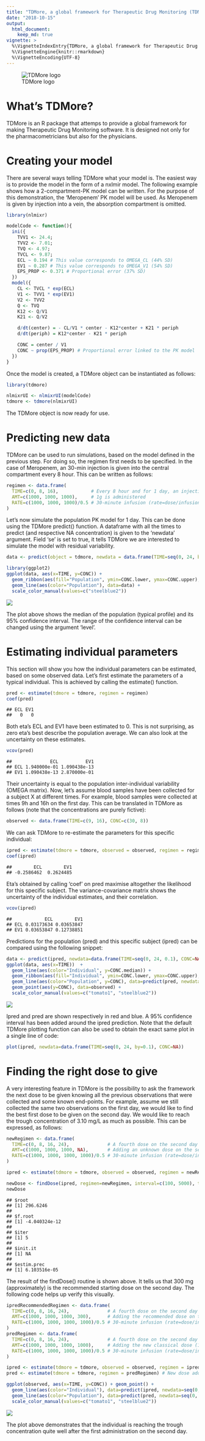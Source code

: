 ```yaml
---
title: "TDMore, a global framework for Therapeutic Drug Monitoring (TDM)"
date: "2018-10-15"
output:
  html_document:
    keep_md: true
vignette: >
  %\VignetteIndexEntry{TDMore, a global framework for Therapeutic Drug Monitoring (TDM)}
  %\VignetteEngine{knitr::rmarkdown}
  %\VignetteEncoding{UTF-8}
---
```

![TDMore logo](static/tdmore_logo.JPG)

# What's TDMore?

TDMore is an R package that attemps to provide a global framework for making Therapeutic Drug Monitoring software. It is designed not only for the pharmacometricians but also for the physicians.

# Creating your model

There are several ways telling TDMore what your model is. The easiest way is to provide the model in the form of a nxlmir model. The following example shows how a 2-compartment-PK model can be written. For the purpose of this demonstration, the 'Meropenem' PK model will be used. As Meropenem is given by injection into a vein, the absorption compartment is omitted.



```r
library(nlmixr)

modelCode <- function(){
  ini({
    TVV1 <- 24.4;
    TVV2 <- 7.01;
    TVQ <- 4.97;
    TVCL <- 9.87;
    ECL ~ 0.194 # This value corresponds to OMEGA_CL (44% SD)
    EV1 ~ 0.287 # This value corresponds to OMEGA_V1 (54% SD)
    EPS_PROP <- 0.371 # Proportional error (37% SD)
  })
  model({
    CL <- TVCL * exp(ECL)
    V1 <- TVV1 * exp(EV1)
    V2 <- TVV2
    Q <- TVQ
    K12 <- Q/V1
    K21 <- Q/V2

    d/dt(center) = - CL/V1 * center - K12*center + K21 * periph
    d/dt(periph) = K12*center - K21 * periph

    CONC = center / V1
    CONC ~ prop(EPS_PROP) # Proportional error linked to the PK model
  })
}
```

Once the model is created, a TDMore object can be instantiated as follows:


```r
library(tdmore)

nlmixrUI <- nlmixrUI(modelCode)
tdmore <- tdmore(nlmixrUI)
```

The TDMore object is now ready for use.

# Predicting new data

TDMore can be used to run simulations, based on the model defined in the previous step. For doing so, the regimen first needs to be specified. In the case of Meropenem, an 30-min injection is given into the central compartment every 8 hour. This can be written as follows:


```r
regimen <- data.frame(
  TIME=c(0, 8, 16),            # Every 8 hour and for 1 day, an injection is given
  AMT=c(1000, 1000, 1000),     # 1g is administered
  RATE=c(1000, 1000, 1000)/0.5 # 30-minute infusion (rate=dose/infusion time)
)
```

Let's now simulate the population PK model for 1 day. This can be done using the TDMore predict() function. A dataframe with all the times to predict (and respective NA concentration) is given to the 'newdata' argument. Field 'se' is set to true, it tells TDMore we are interested to simulate the model with residual variability.


```r
data <- predict(object = tdmore, newdata = data.frame(TIME=seq(0, 24, by = 0.5), CONC=NA), regimen = regimen, se=TRUE)

library(ggplot2)
ggplot(data, aes(x=TIME, y=CONC)) +
  geom_ribbon(aes(fill="Population", ymin=CONC.lower, ymax=CONC.upper), fill="steelblue2", alpha=0.15) +
  geom_line(aes(color="Population"), data=data) +
  scale_color_manual(values=c("steelblue2"))
```

<img src="running_tdmore_reference_files/figure-html/population_prediction-1.png" style="display: block; margin: auto;" />

The plot above shows the median of the population (typical profile) and its 95% confidence interval. The range of the confidence interval can be changed using the argument 'level'.

# Estimating individual parameters

This section will show you how the individual parameters can be estimated, based on some observed data. Let's first estimate the parameters of a typical individual. This is achieved by calling the estimate() function.


```r
pred <- estimate(tdmore = tdmore, regimen = regimen)
coef(pred)
```

```
## ECL EV1 
##   0   0
```

Both eta's ECL and EV1 have been estimated to 0. This is not surprising, as zero eta's best describe the population average. We can also look at the uncertainty on these estimates.


```r
vcov(pred)
```

```
##              ECL          EV1
## ECL 1.940000e-01 1.090438e-13
## EV1 1.090438e-13 2.870000e-01
```

Their uncertainty is equal to the population inter-individual variability (OMEGA matrix). Now, let's assume blood samples have been collected for a subject X at different times. For example, blood samples were collected at times 9h and 16h on the first day. This can be translated in TDMore as follows (note that the concentrations are purely fictive):


```r
observed <- data.frame(TIME=c(9, 16), CONC=c(30, 8))
```

We can ask TDMore to re-estimate the parameters for this specific individual:


```r
ipred <- estimate(tdmore = tdmore, observed = observed, regimen = regimen)
coef(ipred)
```

```
##        ECL        EV1 
## -0.2586462  0.2624485
```

Eta's obtained by calling 'coef' on pred maximise altogether the likelihood for this specific subject. The variance-covariance matrix shows the uncertainty of the individual estimates, and their correlation.


```r
vcov(ipred)
```

```
##            ECL        EV1
## ECL 0.03173634 0.03653847
## EV1 0.03653847 0.12738851
```

Predictions for the population (pred) and this specific subject (ipred) can be compared using the following snippet: 


```r
data <- predict(ipred, newdata=data.frame(TIME=seq(0, 24, 0.1), CONC=NA), se=TRUE)
ggplot(data, aes(x=TIME))  +
  geom_line(aes(color="Individual", y=CONC.median)) +
  geom_ribbon(aes(fill="Individual", ymin=CONC.lower, ymax=CONC.upper), fill="tomato1", alpha=0.10) +
  geom_line(aes(color="Population", y=CONC), data=predict(pred, newdata=seq(0, 24, 0.1))) +
  geom_point(aes(y=CONC), data=observed) +
  scale_color_manual(values=c("tomato1", "steelblue2"))
```

<img src="running_tdmore_reference_files/figure-html/pred_ipred_predictions-1.png" style="display: block; margin: auto;" />

Ipred and pred are shown respectively in red and blue. A 95% confidence interval has been added around the ipred prediction. Note that the default TDMore plotting function can also be used to obtain the exact same plot in a single line of code:


```r
plot(ipred, newdata=data.frame(TIME=seq(0, 24, by=0.1), CONC=NA))
```

# Finding the right dose to give

A very interesting feature in TDMore is the possibility to ask the framework the next dose to be given knowing all the previous observations that were collected and some known end-points. For example, assume we still collected the same two observations on the first day, we would like to find the best first dose to be given on the second day. We would like to reach the trough concentration of 3.10 mg/L as much as possible. This can be expressed, as follows:


```r
newRegimen <- data.frame(
  TIME=c(0, 8, 16, 24),              # A fourth dose on the second day is added
  AMT=c(1000, 1000, 1000, NA),       # Adding an unknown dose on the second day
  RATE=c(1000, 1000, 1000, 1000)/0.5 # 30-minute infusion (rate=dose/infusion time)
)

ipred <- estimate(tdmore = tdmore, observed = observed, regimen = newRegimen) #  Optional step

newDose <- findDose(ipred, regimen=newRegimen, interval=c(100, 5000), target=data.frame(TIME=32, CONC=3.1))
newDose
```

```
## $root
## [1] 296.6246
## 
## $f.root
## [1] -4.040324e-12
## 
## $iter
## [1] 5
## 
## $init.it
## [1] NA
## 
## $estim.prec
## [1] 6.103516e-05
```

The result of the findDose() routine is shown above. It tells us that 300 mg (approximately) is the recommended starting dose on the second day. The following code helps up verify this visually.


```r
ipredRecommendedRegimen <- data.frame(
  TIME=c(0, 8, 16, 24),              # A fourth dose on the second day is added
  AMT=c(1000, 1000, 1000, 300),      # Adding the recommended dose on the second day
  RATE=c(1000, 1000, 1000, 1000)/0.5 # 30-minute infusion (rate=dose/infusion time)
)
predRegimen <- data.frame(
  TIME=c(0, 8, 16, 24),              # A fourth dose on the second day is added
  AMT=c(1000, 1000, 1000, 1000),     # Adding the new classical dose (1g)
  RATE=c(1000, 1000, 1000, 1000)/0.5 # 30-minute infusion (rate=dose/infusion time)
)

ipred <- estimate(tdmore = tdmore, observed = observed, regimen = ipredRecommendedRegimen) # New dose added in regimen
pred <- estimate(tdmore = tdmore, regimen = predRegimen) # New dose added in regimen

ggplot(observed, aes(x=TIME, y=CONC)) + geom_point() +
  geom_line(aes(color="Individual"), data=predict(ipred, newdata=seq(0, 32, by=0.1))) +
  geom_line(aes(color="Population"), data=predict(pred, newdata=seq(0, 32, by=0.1))) +
  scale_color_manual(values=c("tomato1", "steelblue2"))
```

<img src="running_tdmore_reference_files/figure-html/find_dose_pred_ipred_predictions-1.png" style="display: block; margin: auto;" />

The plot above demonstrates that the individual is reaching the trough concentration quite well after the first administration on the second day. 

